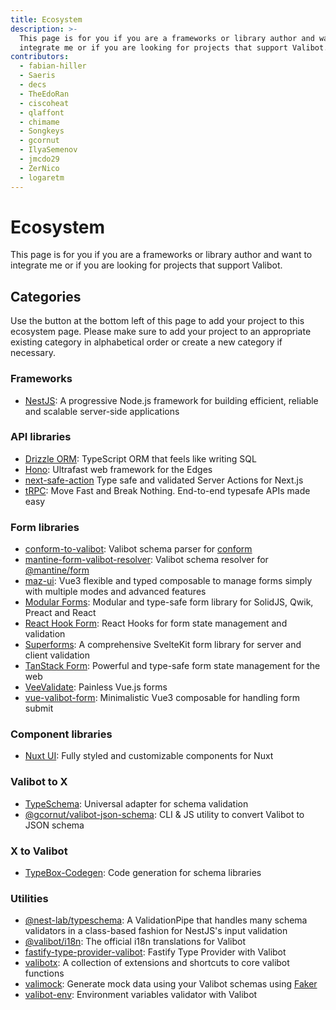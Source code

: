 ```yaml
---
title: Ecosystem
description: >-
  This page is for you if you are a frameworks or library author and want to
  integrate me or if you are looking for projects that support Valibot.
contributors:
  - fabian-hiller
  - Saeris
  - decs
  - TheEdoRan
  - ciscoheat
  - qlaffont
  - chimame
  - Songkeys
  - gcornut
  - IlyaSemenov
  - jmcdo29
  - ZerNico
  - logaretm
---
```


# Ecosystem

This page is for you if you are a frameworks or library author and want to integrate me or if you are looking for projects that support Valibot.

## Categories

Use the button at the bottom left of this page to add your project to this ecosystem page. Please make sure to add your project to an appropriate existing category in alphabetical order or create a new category if necessary.

### Frameworks

- [NestJS](https://docs.nestjs.com): A progressive Node.js framework for building efficient, reliable and scalable server-side applications

### API libraries

- [Drizzle ORM](https://orm.drizzle.team/): TypeScript ORM that feels like writing SQL
- [Hono](https://hono.dev/): Ultrafast web framework for the Edges
- [next-safe-action](https://next-safe-action.dev) Type safe and validated Server Actions for Next.js
- [tRPC](https://trpc.io/): Move Fast and Break Nothing. End-to-end typesafe APIs made easy

### Form libraries

- [conform-to-valibot](https://github.com/chimame/conform-to-valibot): Valibot schema parser for [conform](https://conform.guide/)
- [mantine-form-valibot-resolver](https://github.com/Songkeys/mantine-form-valibot-resolver): Valibot schema resolver for [@mantine/form](https://mantine.dev/form/use-form/)
- [maz-ui](https://maz-ui.com/composables/use-form-validator): Vue3 flexible and typed composable to manage forms simply with multiple modes and advanced features
- [Modular Forms](https://modularforms.dev/): Modular and type-safe form library for SolidJS, Qwik, Preact and React
- [React Hook Form](https://react-hook-form.com/): React Hooks for form state management and validation
- [Superforms](https://superforms.rocks): A comprehensive SvelteKit form library for server and client validation
- [TanStack Form](https://tanstack.com/form): Powerful and type-safe form state management for the web
- [VeeValidate](https://vee-validate.logaretm.com/v4/): Painless Vue.js forms
- [vue-valibot-form](https://github.com/IlyaSemenov/vue-valibot-form): Minimalistic Vue3 composable for handling form submit

### Component libraries

- [Nuxt UI](https://ui.nuxt.com/): Fully styled and customizable components for Nuxt

### Valibot to X

- [TypeSchema](https://typeschema.com/): Universal adapter for schema validation
- [@gcornut/valibot-json-schema](https://github.com/gcornut/valibot-json-schema): CLI & JS utility to convert Valibot to JSON schema

### X to Valibot

- [TypeBox-Codegen](https://sinclairzx81.github.io/typebox-workbench/): Code generation for schema libraries

### Utilities

- [@nest-lab/typeschema](https://github.com/jmcdo29/nest-lab/tree/main/packages/typeschema): A ValidationPipe that handles many schema validators in a class-based fashion for NestJS's input validation
- [@valibot/i18n](https://github.com/fabian-hiller/valibot/tree/main/packages/i18n): The official i18n translations for Valibot
- [fastify-type-provider-valibot](https://github.com/qlaffont/fastify-type-provider-valibot): Fastify Type Provider with Valibot
- [valibotx](https://github.com/IlyaSemenov/valibotx): A collection of extensions and shortcuts to core valibot functions
- [valimock](https://github.com/saeris/valimock): Generate mock data using your Valibot schemas using [Faker](https://github.com/faker-js/faker)
- [valibot-env](https://y-hiraoka.github.io/valibot-env): Environment variables validator with Valibot
